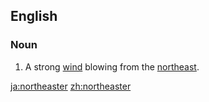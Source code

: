 ==English==
===Noun===
{{en-noun}}
# A strong [[wind]] blowing from the [[northeast]].

[[ja:northeaster]]
[[zh:northeaster]]